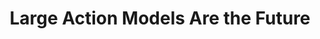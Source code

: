 ---
title: "Large Action Models Are the Future"
description: "Large Action Models Are the Future"
---